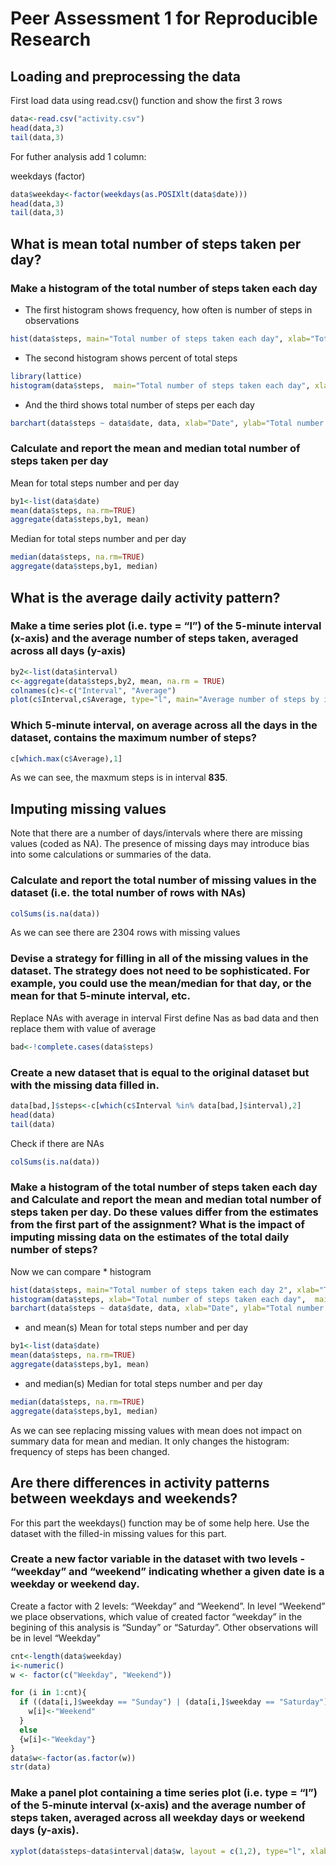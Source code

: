 Peer Assessment 1 for Reproducible Research
========================================================

Loading and preprocessing the data
--------------------------------------------------------

First load data using read.csv() function and show the first 3 rows

```r
data<-read.csv("activity.csv")
head(data,3)
tail(data,3)
```

For futher analysis add 1 column: 

weekdays (factor)
```r
data$weekday<-factor(weekdays(as.POSIXlt(data$date)))
head(data,3)
tail(data,3)
```

 What is mean total number of steps taken per day?
--------------------------------------------------------
### Make a histogram of the total number of steps taken each day

* The first histogram shows frequency, how often is number of steps in observations

```r
hist(data$steps, main="Total number of steps taken each day", xlab="Total number of steps taken each day",col="red")
```

* The second histogram shows percent of total steps 
```r
library(lattice)
histogram(data$steps,  main="Total number of steps taken each day", xlab="Total number of steps taken each day")
```

* And the third shows total number of steps per each day
```r
barchart(data$steps ~ data$date, data, xlab="Date", ylab="Total number of steps taken each day", main="Total number of steps taken each day")
```



### Calculate and report the mean and median total number of steps taken per day

Mean for total steps number and per day
```r
by1<-list(data$date)
mean(data$steps, na.rm=TRUE)
aggregate(data$steps,by1, mean)
```

Median for total steps number and per day
```r
median(data$steps, na.rm=TRUE)
aggregate(data$steps,by1, median)
```

What is the average daily activity pattern?
--------------------------------------------
### Make a time series plot (i.e. type = "l") of the 5-minute interval (x-axis) and the average number of steps taken, averaged across all days (y-axis)

```r
by2<-list(data$interval)
c<-aggregate(data$steps,by2, mean, na.rm = TRUE)
colnames(c)<-c("Interval", "Average")
plot(c$Interval,c$Average, type="l", main="Average number of steps by interval", xlab="Interval", ylab="Average number of steps", lwd=2, col="blue")
```

### Which 5-minute interval, on average across all the days in the dataset, contains the maximum number of steps?
```r
c[which.max(c$Average),1]
```

As we can see, the maxmum steps is in interval **835**. 


Imputing missing values
--------------------------------------------
Note that there are a number of days/intervals where there are missing values (coded as NA). The presence of missing days may introduce bias into some calculations or summaries of the data.

### Calculate and report the total number of missing values in the dataset (i.e. the total number of rows with NAs)

```r
colSums(is.na(data))
```
As we can see there are 2304 rows with missing values

### Devise a strategy for filling in all of the missing values in the dataset. The strategy does not need to be sophisticated. For example, you could use the mean/median for that day, or the mean for that 5-minute interval, etc.

Replace NAs with average in interval
First define Nas as bad data and then replace them with value of average

```r
bad<-!complete.cases(data$steps)
```

### Create a new dataset that is equal to the original dataset but with the missing data filled in.

```r
data[bad,]$steps<-c[which(c$Interval %in% data[bad,]$interval),2]
head(data)
tail(data)
```

Check if there are NAs
```r
colSums(is.na(data))
```

### Make a histogram of the total number of steps taken each day and Calculate and report the mean and median total number of steps taken per day. Do these values differ from the estimates from the first part of the assignment? What is the impact of imputing missing data on the estimates of the total daily number of steps?

Now we can compare 
* histogram 
```r
hist(data$steps, main="Total number of steps taken each day 2", xlab="Total number of steps taken each day",col="red")
histogram(data$steps, xlab="Total number of steps taken each day",  main="Total number of steps taken each day 2")
barchart(data$steps ~ data$date, data, xlab="Date", ylab="Total number of steps taken each day",  main="Total number of steps taken each day 2")
```
* and mean(s)
Mean for total steps number and per day
```r
by1<-list(data$date)
mean(data$steps, na.rm=TRUE)
aggregate(data$steps,by1, mean)
```
* and median(s)
Median for total steps number and per day
```r
median(data$steps, na.rm=TRUE)
aggregate(data$steps,by1, median)
```

As we can see replacing missing values with mean does not impact on summary data for mean and median. It only changes the histogram: frequency of steps has been changed.


Are there differences in activity patterns between weekdays and weekends?
----------------------------------------------------------

For this part the weekdays() function may be of some help here. Use the dataset with the filled-in missing values for this part.

### Create a new factor variable in the dataset with two levels - "weekday" and "weekend" indicating whether a given date is a weekday or weekend day.

Create a factor with 2 levels: "Weekday" and "Weekend".
In level "Weekend" we place observations, which value of created factor "weekday" in the begining of this analysis is "Sunday" or "Saturday". Other observations will be in level "Weekday" 

```r
cnt<-length(data$weekday)
i<-numeric()
w <- factor(c("Weekday", "Weekend")) 

for (i in 1:cnt){
  if ((data[i,]$weekday == "Sunday") | (data[i,]$weekday == "Saturday")) {
    w[i]<-"Weekend"
  }
  else
  {w[i]<-"Weekday"}
}
data$w<-factor(as.factor(w))
str(data)
```

### Make a panel plot containing a time series plot (i.e. type = "l") of the 5-minute interval (x-axis) and the average number of steps taken, averaged across all weekday days or weekend days (y-axis). 
```r
xyplot(data$steps~data$interval|data$w, layout = c(1,2), type="l", xlab="Interval", ylab="Number of steps")
```